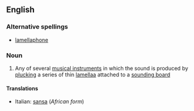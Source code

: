 ==English==

===Alternative spellings===
*[[lamellaphone]]

===Noun===
{{wikipedia}}
{{en-noun}}

#{{musici}} Any of several [[musical instrument]]s in which the sound is produced by [[plucking]] a series of thin [[lamella]]a attached to a [[sounding board]]

====Translations====
{{top}}
*Italian: [[sansa]] {{f}} (''African form'')
{{mid}}

{{bottom}}